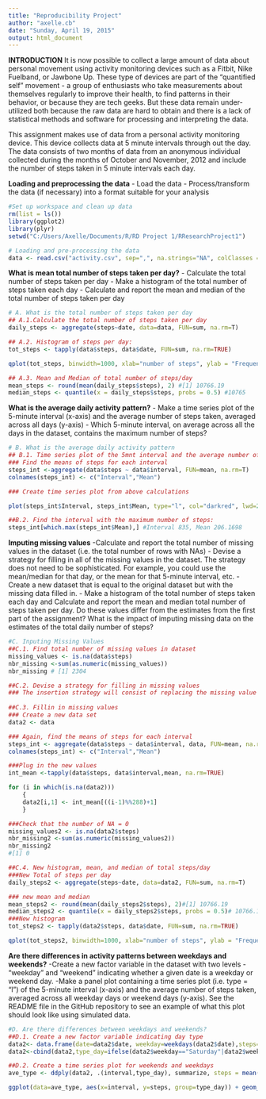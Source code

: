 ```yaml
---
title: "Reproducibility Project"
author: "axelle.cb"
date: "Sunday, April 19, 2015"
output: html_document
---
```


**INTRODUCTION**
It is now possible to collect a large amount of data about personal movement using activity monitoring devices such as a Fitbit, Nike Fuelband, or Jawbone Up. These type of devices are part of the "quantified self" movement - a group of enthusiasts who take measurements about themselves regularly to improve their health, to find patterns in their behavior, or because they are tech geeks. But these data remain under-utilized both because the raw data are hard to obtain and there is a lack of statistical methods and software for processing and interpreting the data.

This assignment makes use of data from a personal activity monitoring device. This device collects data at 5 minute intervals through out the day. The data consists of two months of data from an anonymous individual collected during the months of October and November, 2012 and include the number of steps taken in 5 minute intervals each day.

**Loading and preprocessing the data**
 - Load the data 
 - Process/transform the data (if necessary) into a format suitable for your analysis
 
```r
#Set up workspace and clean up data 
rm(list = ls())
library(ggplot2)
library(plyr)
setwd("C:/Users/Axelle/Documents/R/RD Project 1/RResearchProject1")

# Loading and pre-processing the data
data <- read.csv("activity.csv", sep=",", na.strings="NA", colClasses =c("numeric","Date","numeric"))
```

**What is mean total number of steps taken per day?**
- Calculate the total number of steps taken per day
- Make a histogram of the total number of steps taken each day
- Calculate and report the mean and median of the total number of steps taken per day

```r
# A. What is the total number of steps taken per day
## A.1.Calculate the total number of steps taken per day
daily_steps <- aggregate(steps~date, data=data, FUN=sum, na.rm=T)

## A.2. Histogram of steps per day:
tot_steps <- tapply(data$steps, data$date, FUN=sum, na.rm=TRUE)
```

```r
qplot(tot_steps, binwidth=1000, xlab="number of steps", ylab = "Frequency", main="Total number of daily steps",col="hotpink4")+ theme(legend.position="none")
```

```r
## A.3. Mean and Median of total number of steps/day
mean_steps <- round(mean(daily_steps$steps), 2) #[1] 10766.19
median_steps <- quantile(x = daily_steps$steps, probs = 0.5) #10765 
```

**What is the average daily activity pattern?**
- Make a time series plot of the 5-minute interval (x-axis) and the average number of steps taken, averaged across all days (y-axis)
- Which 5-minute interval, on average across all the days in the dataset, contains the maximum number of steps?
```r
# B. What is the average daily activity pattern
## B.1. Time series plot of the 5mnt interval and the average number of steps taken, averaged accross all days
### Find the means of steps for each interval
steps_int <-aggregate(data$steps ~ data$interval, FUN=mean, na.rm=T)
colnames(steps_int) <- c("Interval","Mean")

### Create time series plot from above calculations
```

```r
plot(steps_int$Interval, steps_int$Mean, type="l", col="darkred", lwd=2, xlab="time interval", ylab="average number of steps", main="Time Series Plot")
```

```r
##B.2. Find the interval with the maximum number of steps:
steps_int[which.max(steps_int$Mean),] #Interval 835, Mean 206.1698
```

**Imputing missing values**
-Calculate and report the total number of missing values in the dataset (i.e. the total number of rows with NAs)
- Devise a strategy for filling in all of the missing values in the dataset. The strategy does not need to be sophisticated. For example, you could use the mean/median for that day, or the mean for that 5-minute interval, etc.
- Create a new dataset that is equal to the original dataset but with the missing data filled in.
- Make a histogram of the total number of steps taken each day and Calculate and report the mean and median total number of steps taken per day. Do these values differ from the estimates from the first part of the assignment? What is the impact of imputing missing data on the estimates of the total daily number of steps?
```r
#C. Inputing Missing Values
##C.1. Find total number of missing values in dataset
missing_values <- is.na(data$steps)
nbr_missing <-sum(as.numeric(missing_values))
nbr_missing # [1] 2304

##C.2. Devise a strategy for filling in missing values
### The insertion strategy will consist of replacing the missing value by the mean value of steps for its interval
     
##C.3. Fillin in missing values
### Create a new data set
data2 <- data 

### Again, find the means of steps for each interval
steps_int <- aggregate(data$steps ~ data$interval, data, FUN=mean, na.rm=T)
colnames(steps_int) <- c("Interval","Mean")

###Plug in the new values
int_mean <-tapply(data$steps, data$interval,mean, na.rm=TRUE)

for (i in which(is.na(data2)))
    {
    data2[i,1] <- int_mean[((i-1)%%288)+1]
    }

###Check that the number of NA = 0
missing_values2 <- is.na(data2$steps)
nbr_missing2 <-sum(as.numeric(missing_values2))
nbr_missing2
#[1] 0

##C.4. New histogram, mean, and median of total steps/day
###New Total of steps per day
daily_steps2 <- aggregate(steps~date, data=data2, FUN=sum, na.rm=T)

### new mean and median
mean_steps2 <- round(mean(daily_steps2$steps), 2)#[1] 10766.19
median_steps2 <- quantile(x = daily_steps2$steps, probs = 0.5)# 10766.19 
###New histogram 
tot_steps2 <- tapply(data2$steps, data$date, FUN=sum, na.rm=TRUE)
```

```r
qplot(tot_steps2, binwidth=1000, xlab="number of steps", ylab = "Frequency", main="Total number of daily steps, w/o NAs",col="hotpink4")+ theme(legend.position="none")
```

**Are there differences in activity patterns between weekdays and weekends?**
-Create a new factor variable in the dataset with two levels - "weekday" and "weekend" indicating whether a given date is a weekday or weekend day.
-Make a panel plot containing a time series plot (i.e. type = "l") of the 5-minute interval (x-axis) and the average number of steps taken, averaged across all weekday days or weekend days (y-axis). See the README file in the GitHub repository to see an example of what this plot should look like using simulated data.
```r
#D. Are there differences between weekdays and weekends?
##D.1. Create a new factor variable indicating day type
data2<- data.frame(date=data2$date, weekday=weekdays(data2$date),steps=data2$steps, interval=data2$interval)
data2<-cbind(data2,type_day=ifelse(data2$weekday=="Saturday"|data2$weekday=="Sunday","WE","WD"))

##D.2. Create a time series plot for weekends and weekdays
ave_type <- ddply(data2, .(interval,type_day), summarize, steps = mean(steps, na.rm=TRUE))
```

```r
ggplot(data=ave_type, aes(x=interval, y=steps, group=type_day)) + geom_line(aes(color=type_day))+ facet_wrap(~ type_day, nrow=2)
```




